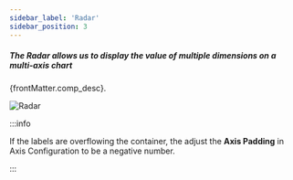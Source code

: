 ```yaml
---
sidebar_label: 'Radar'
sidebar_position: 3
---
```


##### The Radar allows us to display the value of multiple dimensions on a multi-axis chart

{frontMatter.comp_desc}.

![Radar](./img/radar1.jpg)

:::info

If the labels are overflowing the container, the adjust the **Axis Padding** in Axis Configuration to be a negative number.

:::

